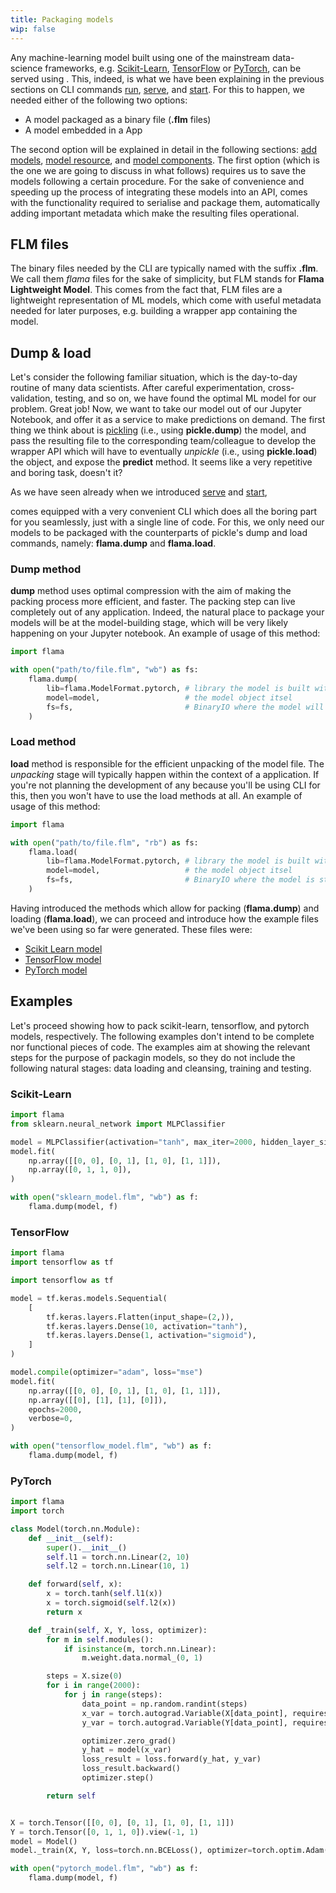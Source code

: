 ```yaml
---
title: Packaging models
wip: false
---
```


Any machine-learning model built using one of the mainstream data-science frameworks, e.g.
[Scikit-Learn](https://scikit-learn.org/stable/), [TensorFlow](https://www.tensorflow.org/) or
[PyTorch](https://pytorch.org/), can be served using <FlamaName/>. This, indeed, is what we have been explaining in the
previous sections on <FlamaName/> CLI commands [run](/docs/flama-cli/run), [serve](/docs/flama-cli/serve), and
[start](/docs/flama-cli/start). For this to happen, we needed either of the following two options:

- A model packaged as a binary file (**.flm** files)
- A model embedded in a <FlamaName/> App

The second option will be explained in detail in the following sections:
[add models](/docs/machine-learning-api/add-models), [model resource](/docs/machine-learning-api/model-resource), and
[model components](/docs/machine-learning-api/model-components). The first option (which is the one we are going to
discuss in what follows) requires us to save the models following a certain procedure. For the sake of convenience and
speeding up the process of integrating these models into an API, <FlamaName /> comes with the functionality required to
serialise and package them, automatically adding important metadata which make the resulting files operational.

## FLM files

The binary files needed by the <FlamaName/> CLI are typically named with the suffix **.flm**. We call them _flama_ files
for the sake of simplicity, but FLM stands for **Flama Lightweight Model**. This comes from the fact that, FLM files are
a lightweight representation of ML models, which come with useful metadata needed for later purposes, e.g. building a
wrapper <FlamaName/> app containing the model.

## Dump & load

Let's consider the following familiar situation, which is the day-to-day routine of many data scientists. After careful
experimentation, cross-validation, testing, and so on, we have found the optimal ML model for our problem. Great job!
Now, we want to take our model out of our Jupyter Notebook, and offer it as a service to make predictions on demand. The
first thing we think about is [pickling](https://docs.python.org/3/library/pickle.html#module-pickle) (i.e., using
**pickle.dump**) the model, and pass the resulting file to the corresponding team/colleague to develop the wrapper API
which will have to eventually _unpickle_ (i.e., using **pickle.load**) the object, and expose the **predict** method. It
seems like a very repetitive and boring task, doesn't it?

As we have seen already when we introduced [serve](/docs/flama-cli/serve) and [start](/docs/flama-cli/start),

<FlamaName /> comes equipped with a very convenient CLI which does all the boring part for you seamlessly, just with a
single line of code. For this, we only need our models to be packaged with the <FlamaName /> counterparts of pickle's
dump and load commands, namely: **flama.dump** and **flama.load**.

### Dump method

<FlamaName /> **dump** method uses optimal compression with the aim of making the packing process more efficient, and
faster. The packing step can live completely out of any <FlamaName /> application. Indeed, the natural place to package
your models will be at the model-building stage, which will be very likely happening on your Jupyter notebook. An
example of usage of this method:

```python
import flama

with open("path/to/file.flm", "wb") as fs:
    flama.dump(
        lib=flama.ModelFormat.pytorch, # library the model is built with
        model=model,                   # the model object itsel
        fs=fs,                         # BinaryIO where the model will be stored
    )
```

### Load method

<FlamaName /> **load** method is responsible for the efficient unpacking of the model file. The *unpacking* stage will
typically happen within the context of a <FlamaName /> application. If you're not planning the development of any
because you'll be using <FlamaName /> CLI for this, then you won't have to use the load methods at all. An example of
usage of this method:

```python
import flama

with open("path/to/file.flm", "rb") as fs:
    flama.load(
        lib=flama.ModelFormat.pytorch, # library the model is built with
        model=model,                   # the model object itsel
        fs=fs,                         # BinaryIO where the model is stored
    )
```

Having introduced the methods which allow for packing (**flama.dump**) and loading (**flama.load**), we can proceed and
introduce how the example files we've been using so far were generated. These files were:

- [Scikit Learn model](/models/sklearn_model.flm)
- [TensorFlow model](/models/tensorflow_model.flm)
- [PyTorch model](/models/pytorch_model.flm)

## Examples

Let's proceed showing how to pack scikit-learn, tensorflow, and pytorch models, respectively. The following examples
don't intend to be complete nor functional pieces of code. The examples aim at showing the relevant steps for the
purpose of packagin models, so they do not include the following natural stages: data loading and cleansing, training
and testing.

### Scikit-Learn

```python
import flama
from sklearn.neural_network import MLPClassifier

model = MLPClassifier(activation="tanh", max_iter=2000, hidden_layer_sizes=(10,))
model.fit(
    np.array([[0, 0], [0, 1], [1, 0], [1, 1]]),
    np.array([0, 1, 1, 0]),
)

with open("sklearn_model.flm", "wb") as f:
    flama.dump(model, f)
```

### TensorFlow

```python
import flama
import tensorflow as tf

import tensorflow as tf

model = tf.keras.models.Sequential(
    [
        tf.keras.layers.Flatten(input_shape=(2,)),
        tf.keras.layers.Dense(10, activation="tanh"),
        tf.keras.layers.Dense(1, activation="sigmoid"),
    ]
)

model.compile(optimizer="adam", loss="mse")
model.fit(
    np.array([[0, 0], [0, 1], [1, 0], [1, 1]]),
    np.array([[0], [1], [1], [0]]),
    epochs=2000,
    verbose=0,
)

with open("tensorflow_model.flm", "wb") as f:
    flama.dump(model, f)
```

### PyTorch

```python
import flama
import torch

class Model(torch.nn.Module):
    def __init__(self):
        super().__init__()
        self.l1 = torch.nn.Linear(2, 10)
        self.l2 = torch.nn.Linear(10, 1)

    def forward(self, x):
        x = torch.tanh(self.l1(x))
        x = torch.sigmoid(self.l2(x))
        return x

    def _train(self, X, Y, loss, optimizer):
        for m in self.modules():
            if isinstance(m, torch.nn.Linear):
                m.weight.data.normal_(0, 1)

        steps = X.size(0)
        for i in range(2000):
            for j in range(steps):
                data_point = np.random.randint(steps)
                x_var = torch.autograd.Variable(X[data_point], requires_grad=False)
                y_var = torch.autograd.Variable(Y[data_point], requires_grad=False)

                optimizer.zero_grad()
                y_hat = model(x_var)
                loss_result = loss.forward(y_hat, y_var)
                loss_result.backward()
                optimizer.step()

        return self


X = torch.Tensor([[0, 0], [0, 1], [1, 0], [1, 1]])
Y = torch.Tensor([0, 1, 1, 0]).view(-1, 1)
model = Model()
model._train(X, Y, loss=torch.nn.BCELoss(), optimizer=torch.optim.Adam(model.parameters()))

with open("pytorch_model.flm", "wb") as f:
    flama.dump(model, f)
```
